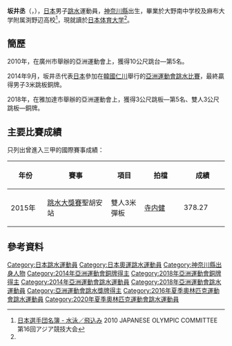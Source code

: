 {{noteTA|G1=Aquatics}}
{{Infobox sportsperson
|image       = 
|caption     =
|name        = 坂井 丞
|native_name = {{lang|ja|さかい しょう}}
|nickname    =
|birth_date  = {{birth_date_and_age|1992|8|22}}<ref name="仁川">{{cite web|title=仁川アジア競技大会2014 ＞ 日本代表選手団 ＞ 坂井 丞|url=http://www.joc.or.jp/games/asia/2014/japan/diving/sakaisho.html|publisher=JAPANESE OLYMPIC COMMITTEE|accessdate=2015-05-31|archive-date=2015-05-31|archive-url=https://web.archive.org/web/20150531210247/http://www.joc.or.jp/games/asia/2014/japan/diving/sakaisho.html|dead-url=no}}{{ja}}</ref>
|birth_place = {{JPN}}[[神奈川縣|神奈川縣]][[相模原市|相模原市]]<ref name="仁川"/>
|residence   = 
|height      = {{height|m=1.71}}<ref name="仁川"/>
|weight      = {{weight|kg=58}}<ref name="仁川"/>
|retired     =
|country       = {{JPN}}
|sport         = [[跳水|跳水]]
|event         = 1米跳板、3米跳板
|rank          =
|club          = 
|collegeteam   =
|partner       = 
|formerpartner =
|coach         =
|medaltemplates= <!-- see [[Template:MedalRelatedTemplates|Template:MedalRelatedTemplates]] -->
{{MedalSport | 男子[[跳水|跳水]]}}
{{MedalCountry | {{JPN}}}}
{{MedalCompetition|[[亞洲運動會|亞洲運動會]]}}
{{MedalBronze | [[2014年亞洲運動會|2014年 仁川]] |[[2014年亞洲運動會跳水比賽|3米跳板]]}}
{{MedalBronze | [[2018年亞洲運動會|2018年 雅加達]] |[[2018年亞洲運動會跳水比賽|3米跳板—雙人]]}}
}}
'''坂井丞'''（{{lang|en|'''SAKAI Sho'''}}，{{bd|1992年|8月22日}}），[[日本|日本]]男子[[跳水|跳水]]運動員，[[神奈川縣|神奈川縣]]出生，畢業於大野南中学校及麻布大学附属渕野辺高校<ref>[http://www.joc.or.jp/int_games/asia/2010/pdf/member/02_swimming.pdf 日本選手団名簿 - 水泳／飛込み] {{Wayback|url=http://www.joc.or.jp/int_games/asia/2010/pdf/member/02_swimming.pdf |date=20111018003544 }}2010 JAPANESE OLYMPIC COMMITTEE  第16回アジア競技大会{{ja}}</ref>，現就讀於[[日本体育大学|日本体育大学]]<ref name="仁川"/>。

==簡歷==
2010年，在廣州市舉辦的亞洲運動會上，獲得10公尺跳台—第5名。

2014年9月，坂井丞代表[[2014年亞洲運動會日本代表團|日本]]參加在[[韓國|韓國]][[仁川|仁川]]舉行的[[2014年亞洲運動會|亞洲運動會]][[2014年亞洲運動會跳水比賽|跳水比賽]]，最終贏得男子3米跳板銅牌。

2018年，在雅加達市舉辦的亞洲運動會上，獲得3公尺跳板—第5名、雙人3公尺跳板—銅牌。

==主要比賽成績==
只列出曾進入三甲的國際賽事成績：
{| class=wikitable style="text-align:center; font-size:small;" 
!width="80"|年份
!width="180"|賽事
!width="80"|項目
!width="100"|拍檔
!colspan="2" width="100"|成績
|-
!rowspan="1"|2015年
|[[2015年國際泳聯跳水大獎賽|跳水大獎賽]]聖胡安站
|雙人3米彈板
|[[寺内健|寺内健]]
|378.27
|bgcolor="gold"|'''冠軍'''
|}

==參考資料==
{{Reflist}}

{{DEFAULTSORT:SAKAI Sho}}
[[Category:日本跳水運動員|Category:日本跳水運動員]]
[[Category:日本奧運跳水運動員|Category:日本奧運跳水運動員]]
[[Category:神奈川縣出身人物|Category:神奈川縣出身人物]]
[[Category:2014年亞洲運動會銅牌得主|Category:2014年亞洲運動會銅牌得主]]
[[Category:2018年亞洲運動會銅牌得主|Category:2018年亞洲運動會銅牌得主]]
[[Category:2014年亞洲運動會跳水運動員|Category:2014年亞洲運動會跳水運動員]]
[[Category:2018年亞洲運動會跳水運動員|Category:2018年亞洲運動會跳水運動員]]
[[Category:亞洲運動會跳水獎牌得主|Category:亞洲運動會跳水獎牌得主]]
[[Category:2016年夏季奧林匹克運動會跳水運動員|Category:2016年夏季奧林匹克運動會跳水運動員]]
[[Category:2020年夏季奧林匹克運動會跳水運動員|Category:2020年夏季奧林匹克運動會跳水運動員]]